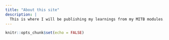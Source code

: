 ```yaml
---
title: "About this site"
description: |
  This is where I will be publishing my learnings from my MITB modules. I hope you will find something interesting here.
---
```


```r
knitr::opts_chunk$set(echo = FALSE)
```


